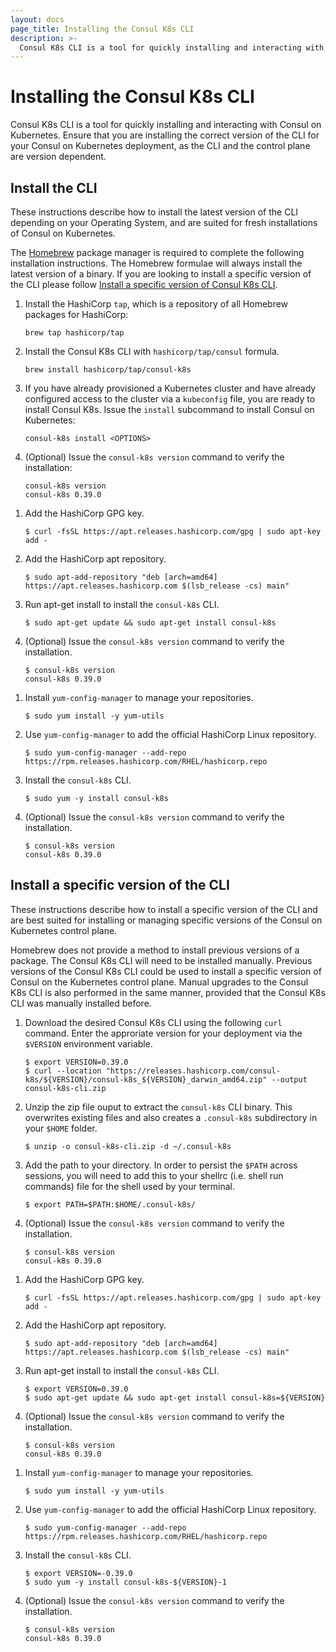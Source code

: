 ```yaml
---
layout: docs
page_title: Installing the Consul K8s CLI
description: >-
  Consul K8s CLI is a tool for quickly installing and interacting with Consul on Kubernetes.
---
```


# Installing the Consul K8s CLI 

Consul K8s CLI is a tool for quickly installing and interacting with Consul on Kubernetes. Ensure that you are installing the correct version of the CLI for your Consul on Kubernetes deployment, as the CLI and the control plane are version dependent. 

## Install the CLI 

These instructions describe how to install the latest version of the CLI depending on your Operating System, and are suited for fresh installations of Consul on Kubernetes. 

<Tabs>

<Tab heading="Mac OS X">

The [Homebrew](https://brew.sh) package manager is required to complete the following installation instructions. The Homebrew formulae will always install the latest version of a binary. If you are looking to install a specific version of the CLI please follow [Install a specific version of Consul K8s CLI](#install-a-specific-version-of-consul-k8s-cli).

1. Install the HashiCorp `tap`, which is a repository of all Homebrew packages for HashiCorp:
    ```shell-session
    brew tap hashicorp/tap
    ```
    
1. Install the Consul K8s CLI with `hashicorp/tap/consul` formula. 
    ```shell-session
    brew install hashicorp/tap/consul-k8s
    ```

1. If you have already provisioned a Kubernetes cluster and have already configured access to the cluster via a `kubeconfig` file, you are ready to install Consul K8s. Issue the `install` subcommand to install Consul on Kubernetes:

    ```shell-session
    consul-k8s install <OPTIONS>
    ```

1. (Optional) Issue the `consul-k8s version` command to verify the installation:

   ```shell-session
   consul-k8s version
   consul-k8s 0.39.0
   ```
   
</Tab>

<Tab heading="Linux - Ubuntu/Debian">

1. Add the HashiCorp GPG key.

   ```shell-session
   $ curl -fsSL https://apt.releases.hashicorp.com/gpg | sudo apt-key add -
   ```
   
1. Add the HashiCorp apt repository. 
   
   ```shell-session
   $ sudo apt-add-repository "deb [arch=amd64] https://apt.releases.hashicorp.com $(lsb_release -cs) main"
   ```
   
1. Run apt-get install to install the `consul-k8s` CLI.

   ```shell-session
   $ sudo apt-get update && sudo apt-get install consul-k8s
   ```
   
1. (Optional) Issue the `consul-k8s version` command to verify the installation.

   ```shell-session
   $ consul-k8s version
   consul-k8s 0.39.0
   ```

</Tab>

<Tab heading="Linux - CentOS/RHEL">

1. Install `yum-config-manager` to manage your repositories.

    ```shell-session
    $ sudo yum install -y yum-utils
    ```

1. Use `yum-config-manager` to add the official HashiCorp Linux repository.

    ```shell-session
    $ sudo yum-config-manager --add-repo https://rpm.releases.hashicorp.com/RHEL/hashicorp.repo
    ```

1. Install the `consul-k8s` CLI. 

    ```shell-session
    $ sudo yum -y install consul-k8s
    ```
    
1. (Optional) Issue the `consul-k8s version` command to verify the installation.

   ```shell-session
   $ consul-k8s version
   consul-k8s 0.39.0
   ```
   
</Tab>

</Tabs>

## Install a specific version of the CLI

These instructions describe how to install a specific version of the CLI and are best suited for installing or managing specific versions of the Consul on Kubernetes control plane. 

<Tabs>

<Tab heading="MacOS">

Homebrew does not provide a method to install previous versions of a package.  The Consul K8s CLI will need to be installed manually. Previous versions of the Consul K8s CLI could be used to install a specific version of Consul on the Kubernetes control plane. Manual upgrades to the Consul K8s CLI is also performed in the same manner, provided that the Consul K8s CLI was manually installed before. 

1. Download the desired Consul K8s CLI using the following `curl` command. Enter the approriate version for your deployment via the `$VERSION` environment variable. 

   ```shell-session
   $ export VERSION=0.39.0
   $ curl --location "https://releases.hashicorp.com/consul-k8s/${VERSION}/consul-k8s_${VERSION}_darwin_amd64.zip" --output consul-k8s-cli.zip
   ```
   
1. Unzip the zip file ouput to extract the `consul-k8s` CLI binary. This overwrites existing files and also creates a `.consul-k8s` subdirectory in your `$HOME` folder. 
   
   ```shell-session
   $ unzip -o consul-k8s-cli.zip -d ~/.consul-k8s
   ```
   
1. Add the path to your directory. In order to persist the `$PATH` across sessions, you will need to add this to your shellrc (i.e. shell run commands) file for the shell used by your terminal.  

   ```shell-session
   $ export PATH=$PATH:$HOME/.consul-k8s/
   ```
   
1. (Optional) Issue the `consul-k8s version` command to verify the installation.

   ```shell-session
   $ consul-k8s version
   consul-k8s 0.39.0
   ```

</Tab>

<Tab heading="Linux - Ubuntu/Debian">

1. Add the HashiCorp GPG key.

   ```shell-session
   $ curl -fsSL https://apt.releases.hashicorp.com/gpg | sudo apt-key add -
   ```
   
1. Add the HashiCorp apt repository. 
   
   ```shell-session
   $ sudo apt-add-repository "deb [arch=amd64] https://apt.releases.hashicorp.com $(lsb_release -cs) main"
   ```
   
1. Run apt-get install to install the `consul-k8s` CLI.

   ```shell-session
   $ export VERSION=0.39.0
   $ sudo apt-get update && sudo apt-get install consul-k8s=${VERSION}
   ```
   
1. (Optional) Issue the `consul-k8s version` command to verify the installation.

   ```shell-session
   $ consul-k8s version
   consul-k8s 0.39.0
   ```

</Tab>

<Tab heading="Linux - CentOS/RHEL">

1. Install `yum-config-manager` to manage your repositories.

    ```shell-session
    $ sudo yum install -y yum-utils
    ```

1. Use `yum-config-manager` to add the official HashiCorp Linux repository.

    ```shell-session
    $ sudo yum-config-manager --add-repo https://rpm.releases.hashicorp.com/RHEL/hashicorp.repo
    ```

1. Install the `consul-k8s` CLI. 

    ```shell-session
    $ export VERSION=-0.39.0
    $ sudo yum -y install consul-k8s-${VERSION}-1
    ```
    
1. (Optional) Issue the `consul-k8s version` command to verify the installation.

   ```shell-session
   $ consul-k8s version
   consul-k8s 0.39.0
   ```
   
</Tab>

</Tabs>
